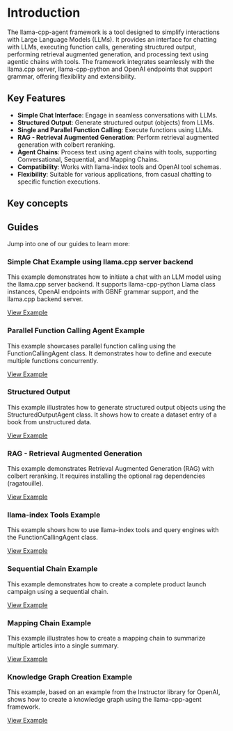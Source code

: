 # Introduction

The llama-cpp-agent framework is a tool designed to simplify interactions with Large Language Models (LLMs). It provides an interface for chatting with LLMs, executing function calls, generating structured output, performing retrieval augmented generation, and processing text using agentic chains with tools. The framework integrates seamlessly with the llama.cpp server, llama-cpp-python and OpenAI endpoints that support grammar, offering flexibility and extensibility.

## Key Features
- **Simple Chat Interface**: Engage in seamless conversations with LLMs.
- **Structured Output**: Generate structured output (objects) from LLMs.
- **Single and Parallel Function Calling**: Execute functions using LLMs.
- **RAG - Retrieval Augmented Generation**: Perform retrieval augmented generation with colbert reranking.
- **Agent Chains**: Process text using agent chains with tools, supporting Conversational, Sequential, and Mapping Chains.
- **Compatibility**: Works with llama-index tools and OpenAI tool schemas.
- **Flexibility**: Suitable for various applications, from casual chatting to specific function executions.

## Key concepts

## Guides

Jump into one of our guides to learn more:

### Simple Chat Example using llama.cpp server backend
This example demonstrates how to initiate a chat with an LLM model using the llama.cpp server backend. It supports llama-cpp-python Llama class instances, OpenAI endpoints with GBNF grammar support, and the llama.cpp backend server.

[View Example](https://llama-cpp-agent.readthedocs.io/en/latest/simple-chat-example/)

### Parallel Function Calling Agent Example
This example showcases parallel function calling using the FunctionCallingAgent class. It demonstrates how to define and execute multiple functions concurrently.

[View Example](https://llama-cpp-agent.readthedocs.io/en/latest/parallel_function_calling/)

### Structured Output
This example illustrates how to generate structured output objects using the StructuredOutputAgent class. It shows how to create a dataset entry of a book from unstructured data.

[View Example](https://llama-cpp-agent.readthedocs.io/en/latest/structured-output-example/)

### RAG - Retrieval Augmented Generation
This example demonstrates Retrieval Augmented Generation (RAG) with colbert reranking. It requires installing the optional rag dependencies (ragatouille).

[View Example](https://llama-cpp-agent.readthedocs.io/en/latest/rag/)

### llama-index Tools Example
This example shows how to use llama-index tools and query engines with the FunctionCallingAgent class.

[View Example](https://llama-cpp-agent.readthedocs.io/en/latest/llama_index_tool_use/)

### Sequential Chain Example
This example demonstrates how to create a complete product launch campaign using a sequential chain.

[View Example](https://llama-cpp-agent.readthedocs.io/en/latest/sequential_chain/)

### Mapping Chain Example
This example illustrates how to create a mapping chain to summarize multiple articles into a single summary.

[View Example](https://llama-cpp-agent.readthedocs.io/en/latest/map_chain/)

### Knowledge Graph Creation Example
This example, based on an example from the Instructor library for OpenAI, shows how to create a knowledge graph using the llama-cpp-agent framework.

[View Example](https://llama-cpp-agent.readthedocs.io/en/latest/knowledge-graph-example/)